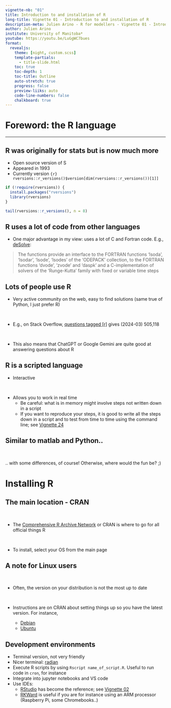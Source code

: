 ---
vignette-nb: "01"
title: Introduction to and installation of R
long-title: Vignette 01 - Introduction to and installation of R
description-meta: Julien Arino - R for modellers - Vignette 01 - Introduction to and installation of R
author: Julien Arino
institute: University of Manitoba*
youtube: https://youtu.be/LuGgWC7bues
format: 
  revealjs:
    theme: [night, custom.scss]    
    template-partials:
      - title-slide.html
    toc: true
    toc-depth: 1
    toc-title: Outline
    auto-stretch: true
    progress: false
    preview-liiks: auto
    code-line-numbers: false
    chalkboard: true
---

# Foreword: the R language {.r-fit-text}

---

## [R was originally for stats but is now much more]{.r-fit-text}

- Open source version of S
- Appeared in 1993
- Currently version `{r} rversions::r_versions()$version[dim(rversions::r_versions())[1]]`

```{r install_rversions}
if (!require(rversions)) {
  install.packages("rversions")
  library(rversions)
}
```

```{r show_R_versions, echo=TRUE}
tail(rversions::r_versions(), n = 8)
```

## [R uses a lot of code from other languages]{.r-fit-text}

- One major advantage in my view: uses a lot of C and Fortran code. E.g., [deSolve](https://cran.r-project.org/web/packages/deSolve/index.html):

> The functions provide an interface to the FORTRAN functions 'lsoda', 'lsodar', 'lsode', 'lsodes' of the 'ODEPACK' collection, to the FORTRAN functions 'dvode', 'zvode' and 'daspk' and a C-implementation of solvers of the 'Runge-Kutta' family with fixed or variable time steps

## Lots of people use R

- Very active community on the web, easy to find solutions (same true of Python, I just prefer R)

<br>

- E.g., on Stack Overflow, [questions tagged [r]](https://stackoverflow.com/questions/tagged/r) gives (2024-03) 505,118

<br>

- This also means that ChatGPT or Google Gemini are quite good at answering questions about R

## R is a scripted language

- Interactive

<br>

- Allows you to work in real time
    - Be careful: what is in memory might involve steps not written down in a script
    - If you want to reproduce your steps, it is good to write all the steps down in a script and to test from time to time using the command line; see [Vignette 24](https://julien-arino.github.io/R-for-modellers/SLIDES/vignette-24-R-command-line.html)

## Similar to matlab and Python..

<br>

.. with some differences, of course! Otherwise, where would the fun be? ;)

# Installing R

## The main location - CRAN

<br>

- The [Comprehensive R Archive Network](https://cran.r-project.org/) or CRAN is where to go for all official things R

<br>

- To install, select your OS from the main page

## A note for Linux users

<br>

- Often, the version on your distribution is not the most up to date

<br>

- Instructions are on CRAN about setting things up so you have the latest version. For instance,

  - [Debian](https://cran.r-project.org/bin/linux/debian/#secure-apt)
  - [Ubuntu](https://cran.r-project.org/bin/linux/ubuntu/)

## Development environments

- Terminal version, not very friendly
- Nicer terminal: [radian](https://github.com/randy3k/radian)
- Execute R scripts by using `Rscript name_of_script.R`. Useful to run code in `cron`, for instance
- Integrate into jupyter notebooks and VS code
- Use IDEs:
    - [RStudio](https://posit.co/download/rstudio-desktop/) has become the reference; see [Vignette 02](https://julien-arino.github.io/R-for-modellers/SLIDES/vignette-02-Rstudio-and-friends.html)
    - [RKWard](https://rkward.kde.org/) is useful if you are for instance using an ARM processor (Raspberry Pi, some Chromebooks..)

